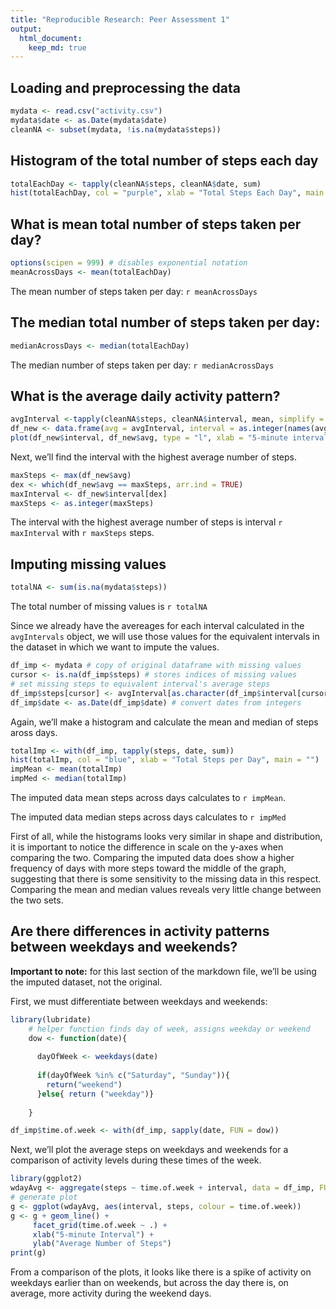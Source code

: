 ```yaml
---
title: "Reproducible Research: Peer Assessment 1"
output: 
  html_document:
    keep_md: true
---
```



## Loading and preprocessing the data

```r
mydata <- read.csv("activity.csv")
mydata$date <- as.Date(mydata$date)
cleanNA <- subset(mydata, !is.na(mydata$steps))
```


## Histogram of the total number of steps each day
```r
totalEachDay <- tapply(cleanNA$steps, cleanNA$date, sum)
hist(totalEachDay, col = "purple", xlab = "Total Steps Each Day", main = "")
```

## What is mean total number of steps taken per day?

```r
options(scipen = 999) # disables exponential notation 
meanAcrossDays <- mean(totalEachDay)
```
The mean number of steps taken per day: `r meanAcrossDays`


## The median total number of steps taken per day:
```r
medianAcrossDays <- median(totalEachDay)
```
The median number of steps taken per day: `r medianAcrossDays`

## What is the average daily activity pattern?

```r
avgInterval <-tapply(cleanNA$steps, cleanNA$interval, mean, simplify = TRUE)
df_new <- data.frame(avg = avgInterval, interval = as.integer(names(avgInterval)))
plot(df_new$interval, df_new$avg, type = "l", xlab = "5-minute interval" , ylab = "Average Number Of Steps Across Days")
```

Next, we'll find the interval with the highest average number of steps.

```r
maxSteps <- max(df_new$avg)  
dex <- which(df_new$avg == maxSteps, arr.ind = TRUE)
maxInterval <- df_new$interval[dex]
maxSteps <- as.integer(maxSteps)
```
The interval with the highest average number of steps is interval `r maxInterval` with `r maxSteps` steps.

## Imputing missing values

```r
totalNA <- sum(is.na(mydata$steps))
```

The total number of missing values is `r totalNA`

Since we already have the avereages for each interval calculated in the <code>avgIntervals</code> object, we will use those values for the equivalent intervals in the dataset in which we want to impute the values.

```r
df_imp <- mydata # copy of original dataframe with missing values
cursor <- is.na(df_imp$steps) # stores indices of missing values
# set missing steps to equivalent interval's average steps
df_imp$steps[cursor] <- avgInterval[as.character(df_imp$interval[cursor])]
df_imp$date <- as.Date(df_imp$date) # convert dates from integers

```
Again, we'll make a histogram and calculate the mean and median of steps aross days.

```r
totalImp <- with(df_imp, tapply(steps, date, sum))
hist(totalImp, col = "blue", xlab = "Total Steps per Day", main = "")
impMean <- mean(totalImp)
impMed <- median(totalImp)
```

The imputed data mean steps across days calculates to `r impMean`.

The imputed data median steps across days calculates 
to `r impMed`


First of all, while the histograms looks very similar in shape and distribution, it is important to notice the difference in scale on the y-axes when comparing the two.  Comparing the imputed data does show a higher frequency of days with more steps toward the middle of the graph, suggesting that there is some sensitivity to the missing data in this respect.  Comparing the mean and median values reveals very little change between the two sets. 

## Are there differences in activity patterns between weekdays and weekends?

**Important to note:** for this last section of the markdown file, we'll be using the imputed dataset, not the original.

First, we must differentiate between weekdays and weekends:

```r
library(lubridate)
    # helper function finds day of week, assigns weekday or weekend
    dow <- function(date){
      
      dayOfWeek <- weekdays(date)
      
      if(dayOfWeek %in% c("Saturday", "Sunday")){
        return("weekend")
      }else{ return ("weekday")} 
      
    }

df_imp$time.of.week <- with(df_imp, sapply(date, FUN = dow))
```

Next, we'll plot the average steps on weekdays and weekends for a comparison of activity levels during these times of the week.

```r
library(ggplot2)
wdayAvg <- aggregate(steps ~ time.of.week + interval, data = df_imp, FUN = mean)
# generate plot
g <- ggplot(wdayAvg, aes(interval, steps, colour = time.of.week))
g <- g + geom_line() +
     facet_grid(time.of.week ~ .) +
     xlab("5-minute Interval") +
     ylab("Average Number of Steps")
print(g)
```

From a comparison of the plots, it looks like there is a spike of activity on weekdays earlier than on weekends, but across the day there is, on average, more activity during the weekend days.